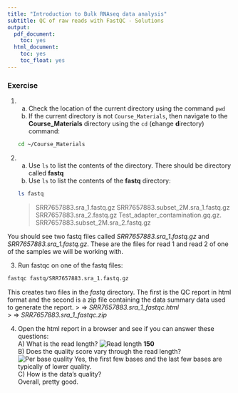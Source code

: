 ```yaml
---
title: "Introduction to Bulk RNAseq data analysis"
subtitle: QC of raw reads with FastQC - Solutions
output:
  pdf_document:
    toc: yes
  html_document:
    toc: yes
    toc_float: yes
---
```


### Exercise

1. 
      a) Check the location of the current directory using the command `pwd`  
      b) If the current directory is not
      `Course_Materials`, then navigate to the
      **Course_Materials** directory using the `cd` (**c**hange
      **d**irectory) command:  
```bash
cd ~/Course_Materials
```

2.   
      a) Use `ls` to list the contents of the directory. There should be directory
   called **fastq**    
      b) Use `ls` to list the contents of the **fastq** directory:  
```bash
ls fastq
```
> SRR7657883.sra_1.fastq.gz SRR7657883.subset_2M.sra_1.fastq.gz  
> SRR7657883.sra_2.fastq.gz Test_adapter_contamination.gq.gz.   
> SRR7657883.subset_2M.sra_2.fastq.gz    

You should see two fastq files called *SRR7657883.sra_1.fastq.gz* and 
*SRR7657883.sra_1.fastq.gz*. These are the files for read 1 and read 2
of one of the samples we will be working with.

 3. Run fastqc on one of the fastq files:  

```bash
fastqc fastq/SRR7657883.sra_1.fastq.gz  
```
 
This creates two files in the *fastq* directory. The first is the QC report in
html format and the second is a zip file containing the data summary data used
to generate the report.
> $\Rightarrow$ *SRR7657883.sra_1_fastqc.html*  
> $\Rightarrow$ *SRR7657883.sra_1_fastqc.zip*
  
4. Open the html report in a browser and see if you can answer these questions:  
          A) What is the read length? 
![Read length](images/02_Basic_Statistics.png)
             **150**  
          B) Does the quality score vary through the read length?  
![Per base quality](images/02_Sequence_Quality.png)
             Yes, the first few bases and the last few bases are typically
             of lower quality.  
          C) How is the data's quality?  
             Overall, pretty good.
